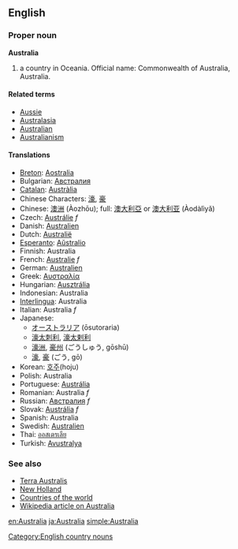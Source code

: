 ==English==

===Proper noun===
'''Australia'''

# a country in Oceania. Official name: Commonwealth of Australia, Australia.

====Related terms====
*[[Aussie]]
*[[Australasia]]
*[[Australian]]
*[[Australianism]]

====Translations====
*[[Breton]]: [[Aostralia]]
*Bulgarian: [[Австралия]]
*[[Catalan]]: [[Austràlia]]
*Chinese Characters: [[濠]], [[豪]]
*Chinese: [[澳洲]] (Àozhōu); full: [[澳大利亞]] or [[澳大利亚]] (Àodàlìyǎ)
*Czech: [[Austrálie]]  ''f''
*Danish: [[Australien]]
*Dutch: [[Australië]]
*[[Esperanto]]: [[Aŭstralio]]
*Finnish: Australia
*French: [[Australie]] ''f''
*German: [[Australien]]
*Greek: [[Αυστραλία]]
*Hungarian: [[Ausztrália]]
*Indonesian: Australia
*[[Interlingua]]: Australia
*Italian: Australia ''f''
*Japanese:
**[[オーストラリア]] (ōsutoraria)
**[[濠太刺利]], [[濠太剌利]]
**[[濠洲]], [[豪州]] (ごうしゅう, gōshū)
**[[濠]], [[豪]] (ごう, gō)
*Korean: [[호주]](hoju)
*Polish: Australia
*Portuguese: [[Austrália]]
*Romanian: Australia ''f''
*Russian: [[Австралия]] ''f''
*Slovak: [[Austrália]] ''f''
*Spanish: Australia
*Swedish: [[Australien]]
*Thai: [[ออสเตรเลีย]]
*Turkish: [[Avustralya]]

===See also===
*[[Terra Australis]]
*[[New Holland]]
*[[Countries of the world]]
*[[w:en:Australia|Wikipedia article on Australia]]

[[en:Australia]]
[[ja:Australia]]
[[simple:Australia]]

[[Category:English country nouns]]